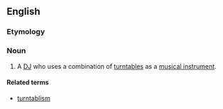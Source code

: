 ==English==

===Etymology===
{{suffix|turntable|ist}}

===Noun===
{{en-noun}}

# {{context|music|lang=en}} A [[DJ]] who uses a combination of [[turntable]]s as a [[musical instrument]].

====Related terms====
*[[turntablism]]